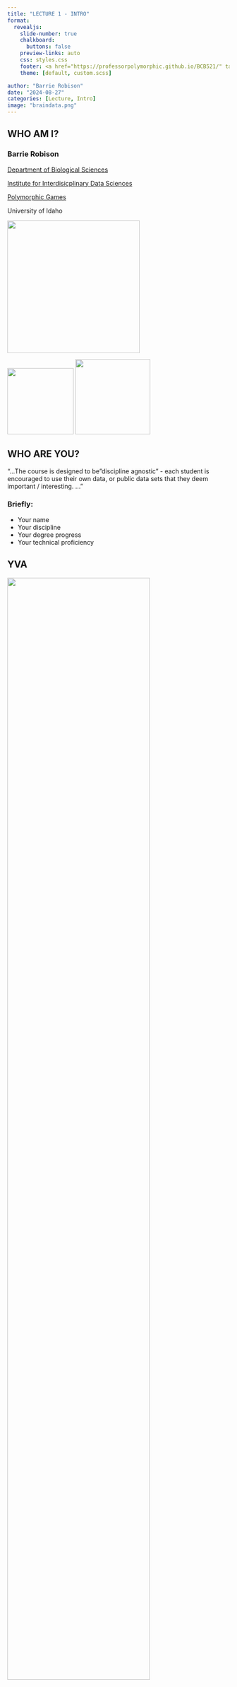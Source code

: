 ```yaml
---
title: "LECTURE 1 - INTRO"
format:
  revealjs: 
    slide-number: true
    chalkboard: 
      buttons: false
    preview-links: auto
    css: styles.css
    footer: <a href="https://professorpolymorphic.github.io/BCB521/" target="_blank">HOME</a>
    theme: [default, custom.scss]

author: "Barrie Robison"
date: "2024-08-27"
categories: [Lecture, Intro]
image: "braindata.png"
---
```


## WHO AM I?

### [Barrie Robison]{.absolute bottom="210" left="10"}

[[Department of Biological Sciences](https://www.uidaho.edu/sci/biology)]{.absolute bottom="170" left="10"}

[[Institute for Interdisicplinary Data Sciences](https://www.iids.uidaho.edu)]{.absolute bottom="130" left="10"}

[[Polymorphic Games](http://www.polymorphicgames.com)]{.absolute bottom="90" left="10"}

[University of Idaho]{.absolute bottom="50" left="10"}

![](Barrie.jpeg){.absolute bottom="270" left="10" width="300"}

![](IIDS.png){.absolute bottom="270" right="10" height="150"} ![](Polymorphic.png){.absolute bottom="440" right="10" height="170"}

## WHO ARE YOU?

"...The course is designed to be "discipline agnostic" - each student is encouraged to use their own data, or public data sets that they deem important / interesting. ..."

### Briefly:

-   Your name
-   Your discipline
-   Your degree progress
-   Your technical proficiency 

## YVA

![](diablobee.png){.absolute height=80%}

## SEAN

![](ultimate.png){.absolute height=80%}

## MORJINA

![](killi.png){.absolute height=80%}

## ZOE

![](infobee.png){.absolute height=80%}




## COURSE SUMMARY

Students completing this course will be able to:

::: r-fit-text
1.  Identify, understand, and describe the critical characteristics, needs, and expectations of the various audiences with whom they will communicate.

2. Develop and apply effective writing and presentation skills to communicate data-driven insights clearly and impactfully to both specialist and general audiences.

3. Implement reproducible research practices using literate programming (Quarto/Markdown) and version control (GitHub) to enhance the transparency and reproducibility of their work.

4. Create compelling narratives around data that are tailored to specific disciplines while remaining accessible to interdisciplinary audiences.

5. Critically evaluate and apply appropriate data visualization techniques to support written and verbal communications, enhancing the accessibility of complex data analysis results.

:::

## CENTRAL DOGMA

Who is the AUDIENCE and what is the GOAL?

![](polisci.png)

## THE AUDIENCE

What kind of audiences?  

Can they be categorized or grouped?



## THE GOAL

What kind of goals?  

Can they be categorized or grouped?


## THE STRATEGY

How can the goal be achieved with this audience?  

Is this concept too abstract to discuss?

## THE MEDIUM

What are the possible communication channels with our audience?  

How do these channels align with our modes of communication (showing, speaking, writing)?



## TECHNICAL COMPONENTS

[Literate Programming](../A1-Lit-Prog/index.qmd)

Version Control

Artificial Intelligence

